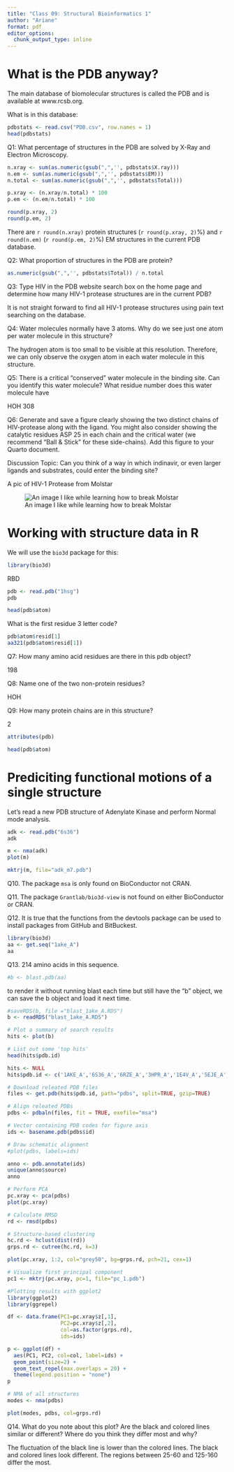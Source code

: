 ```yaml
---
title: "Class 09: Structural Bioinformatics 1"
author: "Ariane"
format: pdf
editor_options: 
  chunk_output_type: inline
---
```


# What is the PDB anyway?

The main database of biomolecular structures is called the PDB and is available at www.rcsb.org.

What is in this database:

```r
pdbstats <- read.csv("PDB.csv", row.names = 1)
head(pdbstats)
```

Q1: What percentage of structures in the PDB are solved by X-Ray and Electron Microscopy.

```r
n.xray <- sum(as.numeric(gsub(",",'', pdbstats$X.ray)))
n.em <- sum(as.numeric(gsub(",",'', pdbstats$EM))) 
n.total <- sum(as.numeric(gsub(",",'', pdbstats$Total))) 

p.xray <- (n.xray/n.total) * 100
p.em <- (n.em/n.total) * 100

round(p.xray, 2)
round(p.em, 2)
```

There are `r round(n.xray)` protein structures (`r round(p.xray, 2)`%) and `r round(n.em)` (`r round(p.em, 2)`%) EM structures in the current PDB database. 

Q2: What proportion of structures in the PDB are protein?

```r
as.numeric(gsub(",",'', pdbstats$Total)) / n.total
```


Q3: Type HIV in the PDB website search box on the home page and determine how many HIV-1 protease structures are in the current PDB?

It is not straight forward to find all HIV-1 protease structures using pain text searching on the database. 

Q4: Water molecules normally have 3 atoms. Why do we see just one atom per water molecule in this structure?

The hydrogen atom is too small to be visible at this resolution. Therefore, we can only observe the oxygen atom in each water molecule in this structure. 

Q5: There is a critical “conserved” water molecule in the binding site. Can you identify this water molecule? What residue number does this water molecule have

HOH 308

Q6: Generate and save a figure clearly showing the two distinct chains of HIV-protease along with the ligand. You might also consider showing the catalytic residues ASP 25 in each chain and the critical water (we recommend “Ball & Stick” for these side-chains). Add this figure to your Quarto document.

Discussion Topic: Can you think of a way in which indinavir, or even larger ligands and substrates, could enter the binding site?

A pic of HIV-1 Protease from Molstar

![An image I like while learning how to break Molstar](1HSG.png)

# Working with structure data in R

We will use the `bio3d` package for this:

```r
library(bio3d)
```

RBD 
```r
pdb <- read.pdb("1hsg")
pdb
```

```r
head(pdb$atom)
```

What is the first residue 3 letter code?

```r
pdb$atom$resid[1]
aa321(pdb$atom$resid[1])
```

Q7: How many amino acid residues are there in this pdb object? 

198

Q8: Name one of the two non-protein residues? 

HOH

Q9: How many protein chains are in this structure?

2

```r
attributes(pdb)
```

```r
head(pdb$atom)
```

# Prediciting functional motions of a single structure 

Let’s read a new PDB structure of Adenylate Kinase and perform Normal mode analysis.

```r
adk <- read.pdb("6s36")
adk
```

```r
m <- nma(adk)
plot(m)
```

```r
mktrj(m, file="adk_m7.pdb")
```

Q10. The package `msa` is only found on BioConductor not CRAN. 

Q11. The package `Grantlab/bio3d-view` is not found on either BioConductor or CRAN. 

Q12. It is true that the functions from the devtools package can be used to install packages from GitHub and BitBuckest. 

```r
library(bio3d)
aa <- get.seq("1ake_A")
aa
```

Q13. 214 amino acids in this sequence.

```r
#b <- blast.pdb(aa)
```

to render it without running blast each time but still have the "b" object, we can save the b object and load it next time. 

```r
#saveRDS(b, file ="blast_1ake_A.RDS")
b <- readRDS("blast_1ake_A.RDS")
```

```r
# Plot a summary of search results
hits <- plot(b)
```

```r
# List out some 'top hits'
head(hits$pdb.id)
```

```r
hits <- NULL
hits$pdb.id <- c('1AKE_A','6S36_A','6RZE_A','3HPR_A','1E4V_A','5EJE_A','1E4Y_A','3X2S_A','6HAP_A','6HAM_A','4K46_A','3GMT_A','4PZL_A')
```

```r
# Download releated PDB files
files <- get.pdb(hits$pdb.id, path="pdbs", split=TRUE, gzip=TRUE)
```

```r
# Align releated PDBs
pdbs <- pdbaln(files, fit = TRUE, exefile="msa")
```

```r
# Vector containing PDB codes for figure axis
ids <- basename.pdb(pdbs$id)

# Draw schematic alignment
#plot(pdbs, labels=ids)
```

```r
anno <- pdb.annotate(ids)
unique(anno$source)
anno
```

```r
# Perform PCA
pc.xray <- pca(pdbs)
plot(pc.xray)
```

```r
# Calculate RMSD
rd <- rmsd(pdbs)

# Structure-based clustering
hc.rd <- hclust(dist(rd))
grps.rd <- cutree(hc.rd, k=3)

plot(pc.xray, 1:2, col="grey50", bg=grps.rd, pch=21, cex=1)
```

```r
# Visualize first principal component
pc1 <- mktrj(pc.xray, pc=1, file="pc_1.pdb")
```

```r
#Plotting results with ggplot2
library(ggplot2)
library(ggrepel)

df <- data.frame(PC1=pc.xray$z[,1], 
                 PC2=pc.xray$z[,2], 
                 col=as.factor(grps.rd),
                 ids=ids)

p <- ggplot(df) + 
  aes(PC1, PC2, col=col, label=ids) +
  geom_point(size=2) +
  geom_text_repel(max.overlaps = 20) +
  theme(legend.position = "none")
p
```

```r
# NMA of all structures
modes <- nma(pdbs)
```
```r
plot(modes, pdbs, col=grps.rd)
```

Q14. What do you note about this plot? Are the black and colored lines similar or different? Where do you think they differ most and why?

The fluctuation of the black line is lower than the colored lines. The black and colored lines look different. The regions between 25-60 and 125-160 differ the most. 